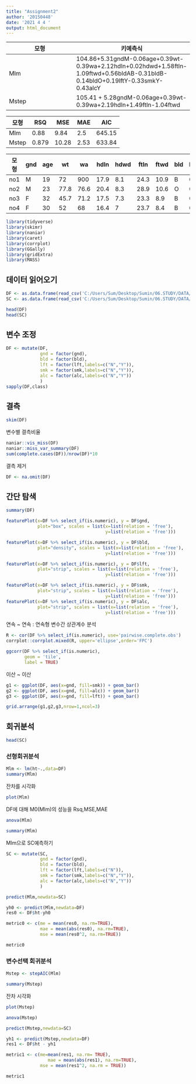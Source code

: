 ---
title: "Assignment2"
author: '20150448'
date: '2021 4 4 '
output: html_document
---

|모형|키예측식| 
|--------|---------|  
|Mlm     |104.86+5.31gndM-0.06age+0.39wt-0.39wa+2.12hdln+0.02hdwd+1.58ftln-1.09ftwd+0.56bldAB-0.31bldB-0.14bldO+0.19lftY-0.33smkY-0.43alcY   |
|Mstep   |105.41 + 5.28gndM-0.06age+0.39wt-0.39wa+2.19hdln+1.49ftln-1.04ftwd   |

|모형|RSQ|MSE|MAE|AIC|
|----|---|---|---|---|
|Mlm |0.88|9.84|2.5|645.15|
|Mstep|0.879|10.28|2.53|633.84|

|모형|gnd|age|wt|wa|hdln|hdwd|ftln|ftwd|bld|lft|smk|alc|yhlm|reslm|yhstep|resstep|
|----|---|---|---|---|---|----|---|-----|--|----|---|---|----|-----|------|-------|
|no1|M|19|72|900|17.9|8.1|24.3|10.9|B|0|0|1|166.33|1.33|166.95|1.95|
|no2|M|23|77.8|76.6|20.4|8.3|28.9|10.6|O|0|1|0|186.72|-0.78|186.83|-0.67|
|no3|F|32|45.7|71.2|17.5|7.3|23.3|8.9|B|0|0|1|156.93|6.63|157.56|7.26|
|no4|F|30|52|68|16.4|7|23.7|8.4|B|0|0|0|160.02|-8.98|160.11|-8.89|


```{r}
library(tidyverse)
library(skimr)
library(naniar)
library(caret)
library(corrplot)
library(GGally)
library(gridExtra)
library(MASS)
```

## 데이터 읽어오기

```{r}
DF <- as.data.frame(read_csv('C:/Users/Sum/Desktop/Sumin/06.STUDY/DATA/02.R/datamining/data/df2015na.csv'))
SC <- as.data.frame(read_csv('C:/Users/Sum/Desktop/Sumin/06.STUDY/DATA/02.R/datamining/data/df2015na-sc.csv'))

head(DF)
head(SC)
```
 
## 변수 조정

```{r}
DF <- mutate(DF,
             gnd = factor(gnd),
             bld = factor(bld),
             lft = factor(lft,labels=c("N","Y")),
             smk = factor(smk,labels=c("N","Y")),
             alc = factor(alc,labels=c("N","Y"))
             )
sapply(DF,class)
```

## 결측
```{r}
skim(DF)
```

변수별 결측비율
```{r}
naniar::vis_miss(DF)
naniar::miss_var_summary(DF)
sum(complete.cases(DF))/nrow(DF)*10
```
결측 제거
```{r}
DF <- na.omit(DF)
```

## 간단 탐색
```{r}
summary(DF)
```
```{r}
featurePlot(x=DF %>% select_if(is.numeric), y = DF$gnd,
            plot="box", scales = list(x=list(relation = 'free'),
                                      y=list(relation = 'free')))

featurePlot(x=DF %>% select_if(is.numeric), y = DF$bld,
            plot="density", scales = list(x=list(relation = 'free'),
                                      y=list(relation = 'free')))

featurePlot(x=DF %>% select_if(is.numeric), y = DF$lft,
            plot="strip", scales = list(x=list(relation = 'free'),
                                      y=list(relation = 'free')))

featurePlot(x=DF %>% select_if(is.numeric), y = DF$smk,
            plot="strip", scales = list(x=list(relation = 'free'),
                                      y=list(relation = 'free')))
featurePlot(x=DF %>% select_if(is.numeric), y = DF$alc,
            plot="strip", scales = list(x=list(relation = 'free'),
                                      y=list(relation = 'free')))
```

연속 ~ 연속 : 연속형 변수간 상관계수 분석
```{r}
R <- cor(DF %>% select_if(is.numeric), use='pairwise.complete.obs')
corrplot::corrplot.mixed(R, upper='ellipse',order='FPC')
```

```{r}
ggcorr(DF %>% select_if(is.numeric),
       geom = 'tile',
       label = TRUE)
```

이산 ~ 이산
```{r}
g1 <- ggplot(DF, aes(x=gnd, fill=smk)) + geom_bar()
g2 <- ggplot(DF, aes(x=gnd, fill=alc)) + geom_bar()
g3 <- ggplot(DF, aes(x=gnd, fill=lft)) + geom_bar()

grid.arrange(g1,g2,g3,nrow=1,ncol=3)
```

## 회귀분석
```{r}
head(SC)
```

### 선형회귀분석

```{r}
Mlm <- lm(ht~.,data=DF)
summary(Mlm)
```

잔차를 시각화
```{r}
plot(Mlm)
```
DF에 대해 M0(Mlm)의 성능을 Rsq,MSE,MAE
```{r}
anova(Mlm)
```
```{r}
summary(Mlm)
```

Mlm으로 SC예측하기
```{r}
SC <- mutate(SC,
             gnd = factor(gnd),
             bld = factor(bld),
             lft = factor(lft,labels=c("N")),
             smk = factor(smk,labels=c("N","Y")),
             alc = factor(alc,labels=c("N","Y"))
             )

predict(Mlm,newdata=SC)

```


```{r}
yh0 <- predict(Mlm,newdata=DF)
res0 <- DF$ht-yh0

metric0 <- c(me = mean(res0, na.rm=TRUE),
             mae = mean(abs(res0), na.rm=TRUE),
             mse = mean(res0^2, na.rm=TRUE))

metric0
```

### 변수선택 회귀분석
```{r}
Mstep <- stepAIC(Mlm)
```
```{r}
summary(Mstep)
```


잔차 시각화
```{r}
plot(Mstep)
```

```{r}
anova(Mstep)
```

```{r}
predict(Mstep,newdata=SC)
```
```{r}
yh1 <- predict(Mstep,newdata=DF)
res1 <- DF$ht - yh1

metric1 <- c(me=mean(res1, na.rm= TRUE),
                mae = mean(abs(res1), na.rm=TRUE),
             mse = mean(res1^2, na.rm = TRUE))

metric1
```

